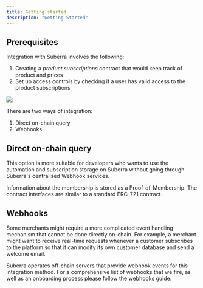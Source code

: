 ```yaml
---
title: Getting started
description: "Getting Started"
---
```




##  Prerequisites

Integration with Suberra involves the following:

1. Creating a _product subscriptions_ contract that would keep track of product and prices
2. Set up access controls by checking if a user has valid access to the product subscriptions


<div style={{ flexBasis: "300px", flexGrow: "1", textAlign: "center" }}>
  <img src={Image1} style={{ alignSelf: "center", maxWidth: "100%" }} />
</div>


There are two ways of integration:

1. Direct on-chain query
2. Webhooks

## Direct on-chain query

This option is more suitable for developers who wants to use the automation and subscription storage on Suberra without going through Suberra's centralised Webhook services.

Information about the membership is stored as a Proof-of-Membership. The contract interfaces are similar to a standard ERC-721 contract.

## Webhooks

Some merchants might require a more complicated event handling mechanism that cannot be done directly on-chain. For example, a merchant might want to receive real-time requests whenever a customer subscribes to the platform so that it can modify its own customer database and send a welcome email.

Suberra operates off-chain servers that provide webhook events for this integration method. For a comprehensive list of webhooks that we fire, as well as an onboarding process please follow the webhooks guide.
